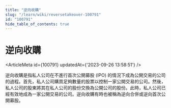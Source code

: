 ```yaml
---
title: "逆向收購"
slug: "/learn/wiki/reversetakeover-100791"
id: "100791"
hide_table_of_contents: true
---
```



# 逆向收購

<ArticleMeta id={100791} updatedAt={'2023-09-26 13:58:51'} />
<div className='border-solid border-b border-t-0 my-4 border-[var(--ifm-color-gray-300)]' />

逆向收購是指私人公司在不進行首次公開募股 (IPO) 的情況下成為公開交易的公司的過程。首先，私人公司購買足夠數量的股票以控制一家公開交易的公司。然後，私人公司的股東將其在私人公司的股份交換為公開公司的股份。此時，私人公司已經有效地成為一家公開交易的公司。逆向收購有時也被稱為逆向合併或逆向首次公開募股。
